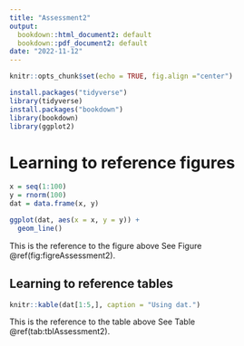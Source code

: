 ```yaml
---
title: "Assessment2"
output:
  bookdown::html_document2: default
  bookdown::pdf_document2: default
date: "2022-11-12"
---
```


```r
knitr::opts_chunk$set(echo = TRUE, fig.align ="center")
```

```r
install.packages("tidyverse")
library(tidyverse)
install.packages("bookdown")
library(bookdown)
library(ggplot2)
```

# Learning to reference figures

```r

x = seq(1:100)
y = rnorm(100)
dat = data.frame(x, y)

ggplot(dat, aes(x = x, y = y)) +
  geom_line()

```

This is the reference to the figure above See Figure \@ref(fig:figreAssessment2).


## Learning to reference tables

```r

knitr::kable(dat[1:5,], caption = "Using dat.")
```

This is the reference to the table above See Table \@ref(tab:tblAssessment2).